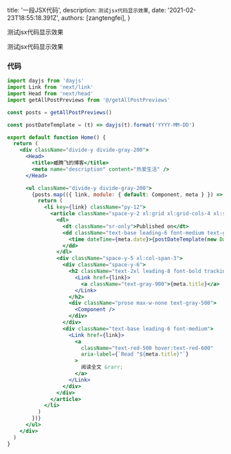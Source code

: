 
  title: '一段JSX代码',
  description: `测试jsx代码显示效果`,
  date: '2021-02-23T18:55:18.391Z',
  authors: [zangtengfei],
}

<!--excerpt-->

测试jsx代码显示效果

<!--/excerpt-->

测试jsx代码显示效果

### 代码

```jsx
import dayjs from 'dayjs'
import Link from 'next/link'
import Head from 'next/head'
import getAllPostPreviews from '@/getAllPostPreviews'

const posts = getAllPostPreviews()

const postDateTemplate = (t) => dayjs(t).format('YYYY-MM-DD')

export default function Home() {
  return (
    <div className="divide-y divide-gray-200">
      <Head>
        <title>臧腾飞的博客</title>
        <meta name="description" content="热爱生活" />
      </Head>

      <ul className="divide-y divide-gray-200">
        {posts.map(({ link, module: { default: Component, meta } }) => {
          return (
            <li key={link} className="py-12">
              <article className="space-y-2 xl:grid xl:grid-cols-4 xl:space-y-0 xl:items-baseline">
                <dl>
                  <dt className="sr-only">Published on</dt>
                  <dd className="text-base leading-6 font-medium text-gray-500">
                    <time dateTime={meta.date}>{postDateTemplate(new Date(meta.date))}</time>
                  </dd>
                </dl>
                <div className="space-y-5 xl:col-span-3">
                  <div className="space-y-6">
                    <h2 className="text-2xl leading-8 font-bold tracking-tight">
                      <Link href={link}>
                        <a className="text-gray-900">{meta.title}</a>
                      </Link>
                    </h2>
                    <div className="prose max-w-none text-gray-500">
                      <Component />
                    </div>
                  </div>
                  <div className="text-base leading-6 font-medium">
                    <Link href={link}>
                      <a
                        className="text-red-500 hover:text-red-600"
                        aria-label={`Read "${meta.title}"`}
                      >
                        阅读全文 &rarr;
                      </a>
                    </Link>
                  </div>
                </div>
              </article>
            </li>
          )
        })}
      </ul>
    </div>
  )
}

```
